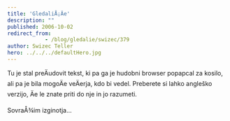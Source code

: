 ```yaml
---
title: 'GledaliÅ¡Äe'
description: ""
published: 2006-10-02
redirect_from: 
            - /blog/gledalie/swizec/379
author: Swizec Teller
hero: ../../../defaultHero.jpg
---
```

Tu je stal preÄudovit tekst, ki pa ga je hudobni browser popapcal za kosilo, ali pa je bila mogoÄe veÄerja, kdo bi vedel. Preberete si lahko angleško verzijo, Äe le znate priti do nje in jo razumeti.  
  
SovraÅ¾im izginotja...